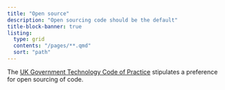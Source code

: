 ```yaml
---
title: "Open source"
description: "Open sourcing code should be the default"
title-block-banner: true
listing:
  type: grid
  contents: "/pages/**.qmd"
  sort: "path"
---
```


The [UK Government Technology Code of Practice][open-source] stipulates a preference for open sourcing of code.

[open-source]: https://www.gov.uk/guidance/the-technology-code-of-practice#be-open-and-use-open-source
